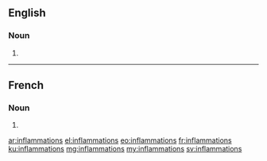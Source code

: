==English==

===Noun===
{{head|en|noun plural form}}

# {{plural of|inflammation|lang=en}}

----

==French==

===Noun===
{{head|fr|noun plural form|g=f}}

# {{plural of|inflammation|lang=fr}}

[[ar:inflammations]]
[[el:inflammations]]
[[eo:inflammations]]
[[fr:inflammations]]
[[ku:inflammations]]
[[mg:inflammations]]
[[my:inflammations]]
[[sv:inflammations]]